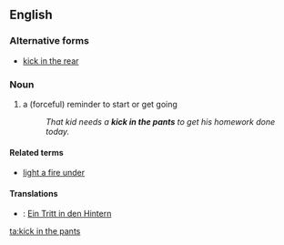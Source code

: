 ==English==

===Alternative forms===
* [[kick in the rear]]

===Noun===
{{en-noun|sg=[[kick]] [[in]] [[the]] [[pants]]}}

# a (forceful) reminder to start or get going
#: ''That kid needs a '''kick in the pants''' to get his homework done today.''

====Related terms====
* [[light a fire under]]

====Translations====
* {{ttbc|German}}: [[Ein Tritt in den Hintern]] <!--is this idiomatic?-->

[[ta:kick in the pants]]